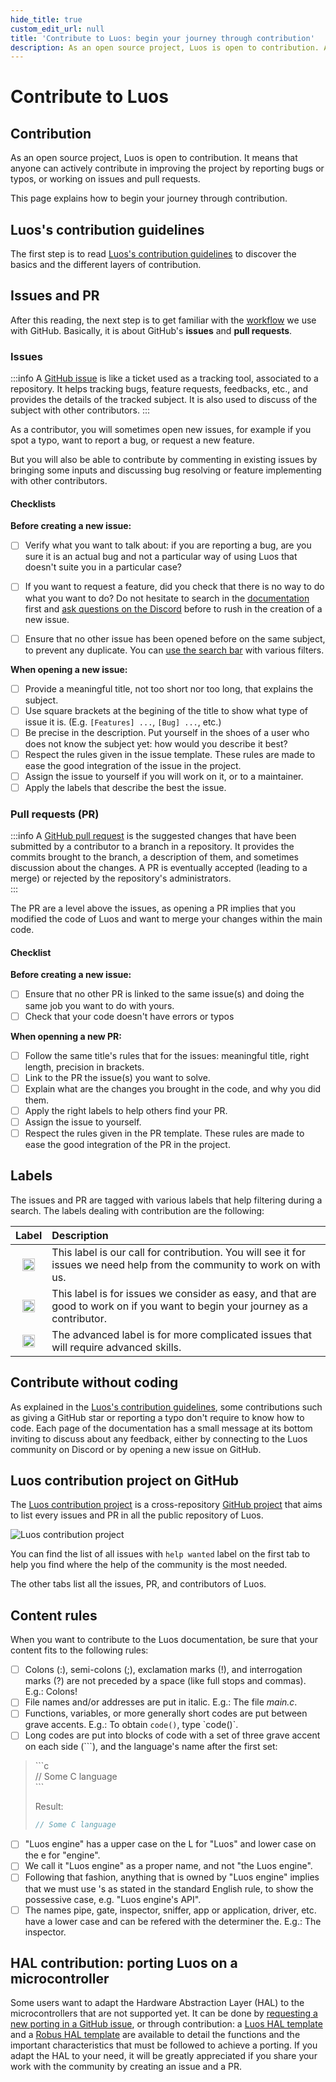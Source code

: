 ```yaml
---
hide_title: true
custom_edit_url: null
title: 'Contribute to Luos: begin your journey through contribution'
description: As an open source project, Luos is open to contribution. Anyone can improve the project by fixing bugs/texts or working on issues and pull requests.
---
```




# Contribute to Luos

## Contribution

As an open source project, Luos is open to contribution. It means that anyone can actively contribute in improving the project by reporting bugs or typos, or working on issues and pull requests.

This page explains how to begin your journey through contribution.

## Luos's contribution guidelines

The first step is to read [Luos's contribution guidelines](https://github.com/Luos-io/luos_engine/blob/main/CONTRIBUTING.md) to discover the basics and the different layers of contribution.

## Issues and PR

After this reading, the next step is to get familiar with the [workflow](https://docs.github.com/en/get-started/quickstart/github-flow) we use with GitHub. Basically, it is about GitHub's **issues** and **pull requests**.

### Issues

:::info
A <a href="https://docs.github.com/en/issues/tracking-your-work-with-issues/about-issues" target ="_blank">GitHub issue</a> is like a ticket used as a tracking tool, associated to a repository. It helps tracking bugs, feature requests, feedbacks, etc., and provides the details of the tracked subject. It is also used to discuss of the subject with other contributors.
:::

As a contributor, you will sometimes open new issues, for example if you spot a typo, want to report a bug, or request a new feature. 

But you will also be able to contribute by commenting in existing issues by bringing some inputs and discussing bug resolving or feature implementing with other contributors.

#### Checklists

**Before creating a new issue:**

- [ ] Verify what you want to talk about: if you are reporting a bug, are you sure it is an actual bug and not a particular way of using Luos that doesn't suite you in a particular case? 
- [ ] If you want to request a feature, did you check that there is no way to do what you want to do? Do not hesitate to search in the <a href="https://www.luos.io/docs/luos-technology" target ="_blank">documentation</a> first and <a href="https://discord.gg/luos" target ="_blank">ask questions on the Discord</a> before to rush in the creation of a new issue.
- [ ] Ensure that no other issue has been opened before on the same subject, to prevent any duplicate. You can [use the search bar](https://docs.github.com/en/search-github/searching-on-github/searching-issues-and-pull-requests) with various filters. 


**When opening a new issue:**

- [ ] Provide a meaningful title, not too short nor too long, that explains the subject.
- [ ] Use square brackets at the begining of the title to show what type of issue it is. (E.g. `[Features] ...`, `[Bug] ...`, etc.)
- [ ] Be precise in the description. Put yourself in the shoes of a user who does not know the subject yet: how would you describe it best?
- [ ] Respect the rules given in the issue template. These rules are made to ease the good integration of the issue in the project. 
- [ ] Assign the issue to yourself if you will work on it, or to a maintainer.
- [ ] Apply the labels that describe the best the issue.

### Pull requests (PR)

:::info
A <a href="https://docs.github.com/en/pull-requests/collaborating-with-pull-requests/proposing-changes-to-your-work-with-pull-requests/about-pull-requests" target ="_blank">GitHub pull request</a> is the suggested changes that have been submitted by a contributor to a branch in a repository. It provides the commits brought to the branch, a description of them, and sometimes discussion about the changes. A PR is eventually accepted (leading to a merge) or rejected by the repository's administrators.  
:::

The PR are a level above the issues, as opening a PR implies that you modified the code of Luos and want to merge your changes within the main code.

#### Checklist

**Before creating a new issue:**

- [ ] Ensure that no other PR is linked to the same issue(s) and doing the same job you want to do with yours.
- [ ] Check that your code doesn't have errors or typos

**When openning a new PR:**

- [ ] Follow the same title's rules that for the issues: meaningful title, right length, precision in brackets. 
- [ ] Link to the PR the issue(s) you want to solve.
- [ ] Explain what are the changes you brought in the code, and why you did them.
- [ ] Apply the right labels to help others find your PR.
- [ ] Assign the issue to yourself.
- [ ] Respect the rules given in the PR template. These rules are made to ease the good integration of the PR in the project. 

## Labels

The issues and PR are tagged with various labels that help filtering during a search. The labels dealing with contribution are the following:

| Label | Description |
|:---:|:---|
| <Image src="/img/label-help-wanted-light.png" darkSrc="/img/label-help-wanted-dark.png" height="20" /> | This label is our call for contribution. You will see it for issues we need help from the community to work on with us. |
| <Image src="/img/label-good-first-issue-light.png" darkSrc="/img/label-good-first-issue-dark.png" height="20" /> | This label is for issues we consider as easy, and that are good to work on if you want to begin your journey as a contributor. |
| <Image src="/img/label-advanced-light.png" darkSrc="/img/label-advanced-dark.png" height="20" /> | The advanced label is for more complicated issues that will require advanced skills. |

## Contribute without coding

As explained in the [Luos's contribution guidelines](https://github.com/Luos-io/luos_engine/blob/main/CONTRIBUTING.md), some contributions such as giving a GitHub star or reporting a typo don't require to know how to code. Each page of the documentation has a small message at its bottom inviting to discuss about any feedback, either by connecting to the Luos community on Discord or by opening a new issue on GitHub.


## Luos contribution project on GitHub

The <a href="https://github.com/orgs/Luos-io/projects/21" target ="_blank">Luos contribution project</a> is a cross-repository <a href="https://github.com/orgs/Luos-io/projects/21" target ="_blank">GitHub project</a> that aims to list every issues and PR in all the public repository of Luos. 

![Luos contribution project](/img/contribution-project.png)

You can find the list of all issues with `help wanted` label on the first tab to help you find where the help of the community is the most needed. 

The other tabs list all the issues, PR, and contributors of Luos. 

## Content rules

When you want to contribute to the Luos documentation, be sure that your content fits to the following rules:

- [ ] Colons (:), semi-colons (;), exclamation marks (!), and interrogation marks (?) are not preceded by a space (like full stops and commas). E.g.: Colons!
- [ ] File names and/or addresses are put in italic. E.g.: The file *main.c*.
- [ ] Functions, variables, or more generally short codes are put between grave accents. E.g.: To obtain `code()`, type \`code()\`.
- [ ] Long codes are put into blocks of code with a set of three grave accent on each side (\`\`\`), and the language's name after the first set:

<blockquote>

\`\`\`c<br />
// Some C language<br />
\`\`\`<br />

Result:

```c
// Some C language
```
</blockquote>

- [ ] "Luos engine" has a upper case on the L for "Luos" and lower case on the e for "engine".
- [ ] We call it "Luos engine" as a proper name, and not "the Luos engine".
- [ ] Following that fashion, anything that is owned by "Luos engine" implies that we must use 's as stated in the standard English rule, to show the possessive case, e.g. "Luos engine's API".
- [ ] The names pipe, gate, inspector, sniffer, app or application, driver, etc. have a lower case and can be refered with the determiner the. E.g.: The inspector.

## HAL contribution: porting Luos on a microcontroller

Some users want to adapt the Hardware Abstraction Layer (HAL) to the microcontrollers that are not supported yet. It can be done by [requesting a new porting in a GitHub issue](https://github.com/Luos-io/luos_engine/issues/new?assignees=nicolas-rabault&labels=porting&template=porting-request.md&title=%5BMCU+PORTING%5D+), or through contribution: a [Luos HAL template](https://github.com/Luos-io/luos_engine/tree/main/engine/HAL/template) and a [Robus HAL template](https://github.com/Luos-io/luos_engine/tree/main/network/robus/HAL/) are available to detail the functions and the important characteristics that must be followed to achieve a porting.
If you adapt the HAL to your need, it will be greatly appreciated if you share your work with the community by creating an issue and a PR.

